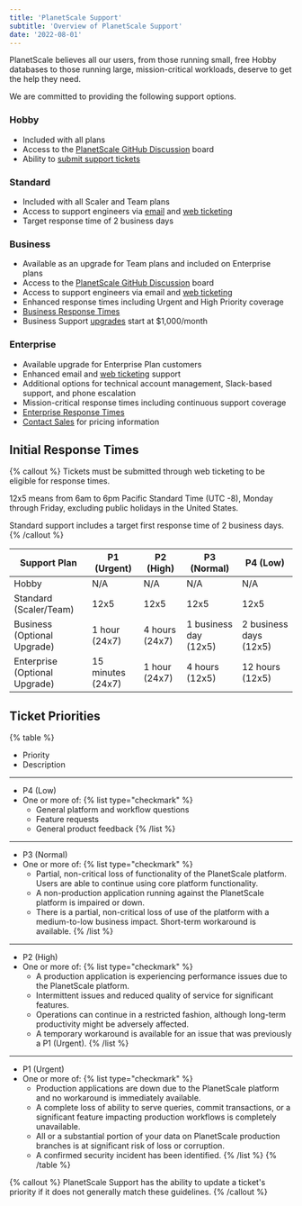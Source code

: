 ```yaml
---
title: 'PlanetScale Support'
subtitle: 'Overview of PlanetScale Support'
date: '2022-08-01'
---
```


PlanetScale believes all our users, from those running small, free Hobby databases to those running large, mission-critical workloads, deserve to get the help they need.

We are committed to providing the following support options.

### Hobby

- Included with all plans
- Access to the [PlanetScale GitHub Discussion](https://github.com/planetscale/discussion/discussions) board
- Ability to [submit support tickets](https://support.planetscale.com/)

### Standard

- Included with all Scaler and Team plans
- Access to support engineers via [email](mailto:support@planetscale.com) and [web ticketing](https://support.planetscale.com/)
- Target response time of 2 business days

### Business

- Available as an upgrade for Team plans and included on Enterprise plans
- Access to the [PlanetScale GitHub Discussion](https://github.com/planetscale/discussion/discussions) board
- Access to support engineers via email and [web ticketing](https://support.planetscale.com)
- Enhanced response times including Urgent and High Priority coverage
- [Business Response Times](#initial-response-time-slas)
- Business Support [upgrades](/contact) start at $1,000/month

### Enterprise

- Available upgrade for Enterprise Plan customers
- Enhanced email and [web ticketing](https://support.planetscale.com) support
- Additional options for technical account management, Slack-based support, and phone escalation
- Mission-critical response times including continuous support coverage
- [Enterprise Response Times](#initial-response-time-slas)
- [Contact Sales](/contact) for pricing information

## Initial Response Times

{% callout %}
Tickets must be submitted through web ticketing to be eligible for response times.

12x5 means from 6am to 6pm Pacific Standard Time (UTC -8), Monday through Friday, excluding public holidays in the United States.

Standard support includes a target first response time of 2 business days.
{% /callout %}

| Support Plan                  | P1 (Urgent)       | P2 (High)      | P3 (Normal)           | P4 (Low)               |
| ----------------------------- | ----------------- | -------------- | --------------------- | ---------------------- |
| Hobby                         | N/A               | N/A            | N/A                   | N/A                    |
| Standard (Scaler/Team)        | 12x5              | 12x5           | 12x5                  | 12x5                   |
| Business (Optional Upgrade)   | 1 hour (24x7)     | 4 hours (24x7) | 1 business day (12x5) | 2 business days (12x5) |
| Enterprise (Optional Upgrade) | 15 minutes (24x7) | 1 hour (24x7)  | 4 hours (12x5)        | 12 hours (12x5)        |

## Ticket Priorities

{% table %}
* Priority
* Description
---
* P4 (Low)
* One or more of:
  {% list type="checkmark" %}
  * General platform and workflow questions
  * Feature requests
  * General product feedback
  {% /list %}
---
* P3 (Normal)
* One or more of:
  {% list type="checkmark" %}
  * Partial, non-critical loss of functionality of the PlanetScale platform. Users are able to continue using core platform functionality.
  * A non-production application running against the PlanetScale platform is impaired or down.
  * There is a partial, non-critical loss of use of the platform with a medium-to-low business impact. Short-term workaround is available.
  {% /list %}
---
* P2 (High)
* One or more of:
  {% list type="checkmark" %}
  * A production application is experiencing performance issues due to the PlanetScale platform.
  * Intermittent issues and reduced quality of service for significant features.
  * Operations can continue in a restricted fashion, although long-term productivity might be adversely affected.
  * A temporary workaround is available for an issue that was previously a P1 (Urgent).
  {% /list %}
---
* P1 (Urgent)
* One or more of:
  {% list type="checkmark" %}
  * Production applications are down due to the PlanetScale platform and no workaround is immediately available.
  * A complete loss of ability to serve queries, commit transactions, or a significant feature impacting production workflows is completely unavailable.
  * All or a substantial portion of your data on PlanetScale production branches is at significant risk of loss or corruption.
  * A confirmed security incident has been identified.
  {% /list %}
{% /table %}

{% callout %}
PlanetScale Support has the ability to update a ticket's priority if it does not generally match these guidelines.
{% /callout %}
